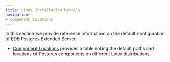 ```yaml
---
title: Linux Installation Details
navigation:
- component_locations
---
```


In this section we provide reference information on the default configuration of EDB Postgres Extended Server.

* [Component Locations](component_locations) provides a table noting the default paths and locations of Postgres components on different Linux distributions.

